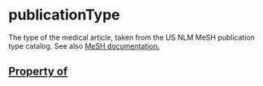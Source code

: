   

# publicationType

The type of the medical article, taken from the US NLM MeSH publication type catalog. See also <a href="http://www.nlm.nih.gov/mesh/pubtypes.html">MeSH documentation</Link>.

## Property of



